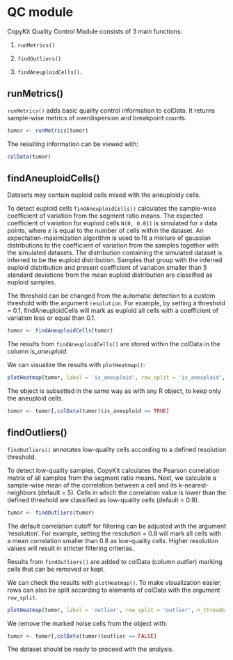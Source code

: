 # QC module

CopyKit Quality Control Module consists of 3 main functions:  

1) `runMetrics()`

2) `findOutliers()` 

3) `findAneuploidCells()`.

## runMetrics()

`runMetrics()` adds basic quality control information to colData. 
It returns sample-wise metrics of overdispersion and breakpoint counts.

```r
tumor <- runMetrics(tumor)
```

The resulting information can be viewed with:
```r
colData(tumor)
```

## findAneuploidCells()

Datasets may contain euploid cells mixed with the aneuploidy cells. 

To detect euploid cells `findAneuploidCells()` calculates the sample-wise coefficient of variation from the segment ratio means. 
The expected coefficient of variation for euploid cells `N(0, 0.01)` is simulated for *x* data points, where *x* is equal to the number of cells within the dataset. 
An expectation-maximization algorithm is used to fit a mixture of gaussian distributions to the coefficient of variation from the samples together with the simulated datasets. 
The distribution containing the simulated dataset is inferred to be the euploid distribution. 
Samples that group with the inferred euploid distribution and present coefficient of variation smaller than 5 standard deviations from the mean euploid distribution are classified as euploid samples.

The threshold can be changed from the automatic detection to a custom threshold with the argument `resolution`. For example, by setting a threshold = 0.1, findAneuploidCells will mark as euploid all cells with a coefficient of variation less or equal than 0.1.

```r
tumor <- findAneuploidCells(tumor)
```

The results from `findAneuploidCells()` are stored within the colData in the column _is_aneuploid_.

We can visualize the results with `plotHeatmap()`:
```r
plotHeatmap(tumor, label = 'is_aneuploid', row_split = 'is_aneuploid', n_threads = 40)
```

The object is subsetted in the same way as with any R object, to keep only the aneuploid cells.
```r
tumor <- tumor[,colData(tumor)$is_aneuploid == TRUE]
```

## findOutliers()

`findOutliers()` annotates low-quality cells according to a defined resolution threshold.

To detect low-quality samples, CopyKit calculates the Pearson correlation matrix of all samples from the segment ratio means. 
Next, we calculate a sample-wise mean of the correlation between a cell and its k-nearest-neighbors (default = 5). 
Cells in which the correlation value is lower than the defined threshold are classified as low-quality cells (default = 0.9). 

```r
tumor <- findOutliers(tumor)
```

The default correlation cutoff for filtering can be adjusted with the argument 'resolution'. For example, setting the resolution = 0.8 will mark all cells with a mean correlation smaller than 0.8 as low-quality cells.
Higher resolution values will result in stricter filtering criterias. 

Results from `findOutliers()` are added to colData (column _outlier_) marking cells that can be removed or kept.

We can check the results with `plotHeatmap()`. To make visualization easier, rows can also be split according to elements of colData with the argument `row_split`.

```r
plotHeatmap(tumor, label = 'outlier', row_split = 'outlier', n_threads = 40)
```

We remove the marked noise cells from the object with:

```r
tumor <- tumor[,colData(tumor)$outlier == FALSE]
```

The dataset should be ready to proceed with the analysis.
